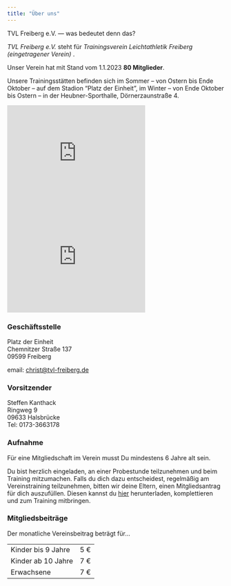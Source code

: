 ```yaml
---
title: "Über uns"
---
```


TVL Freiberg e.V. --- was bedeutet denn das?

*TVL Freiberg e.V.* steht für *Trainingsverein Leichtathletik Freiberg (eingetragener Verein)* .

Unser Verein hat mit Stand vom 1.1.2023 **80 Mitglieder**.

Unsere Trainingsstätten befinden sich im Sommer -- von Ostern bis Ende Oktober -- auf dem Stadion "Platz der Einheit", im Winter -- von Ende Oktober bis Ostern -- in der Heubner-Sporthalle, Dörnerzaunstraße 4.

::: {layout-ncol="2"}

<iframe src="https://www.google.com/maps/embed?pb=!1m18!1m12!1m3!1d2515.9335222988993!2d13.313126476937361!3d50.90644615442627!2m3!1f0!2f0!3f0!3m2!1i1024!2i768!4f13.1!3m3!1m2!1s0x47a75fbef7457c55%3A0x6e1bda08e74bf667!2sStadion%20%22Platz%20der%20Einheit%22!5e0!3m2!1sde!2sde!4v1700130660850!5m2!1sde!2sde" width="320" height="240" style="border:0;" allowfullscreen="" loading="lazy" referrerpolicy="no-referrer-when-downgrade"></iframe>

<iframe src="https://www.google.com/maps/embed?pb=!1m18!1m12!1m3!1d2515.611282767202!2d13.3410357!3d50.912408299999996!2m3!1f0!2f0!3f0!3m2!1i1024!2i768!4f13.1!3m3!1m2!1s0x47a75ff93d3977b1%3A0xb06051d6fdd509cc!2sHeubner-Sporthalle!5e0!3m2!1sde!2sde!4v1700130611343!5m2!1sde!2sde" width="320" height="240" style="border:0;" allowfullscreen="" loading="lazy" referrerpolicy="no-referrer-when-downgrade"></iframe>

:::
### Geschäftsstelle

Platz der Einheit\
Chemnitzer Straße 137\
09599 Freiberg

email: [christ\@tvl-freiberg.de](mailto:christ@tvl-freiberg.de)

### Vorsitzender

Steffen Kanthack\
Ringweg 9\
09633 Halsbrücke\
Tel: 0173-3663178

### Aufnahme

Für eine Mitgliedschaft im Verein musst Du mindestens 6 Jahre alt sein.

Du bist herzlich eingeladen, an einer Probestunde teilzunehmen und beim Training mitzumachen. Falls du dich dazu entscheidest, regelmäßig am Vereinstraining teilzunehmen, bitten wir deine Eltern, einen Mitgliedsantrag für dich auszufüllen. Diesen kannst du [hier](Aufnahmeantrag_TVL.pdf) herunterladen, komplettieren und zum Training mitbringen.

### Mitgliedsbeiträge

Der monatliche Vereinsbeitrag beträgt für\...

|                    |     |
|--------------------|-----|
| Kinder bis 9 Jahre | 5 € |
| Kinder ab 10 Jahre | 7 € |
| Erwachsene         | 7 € |
